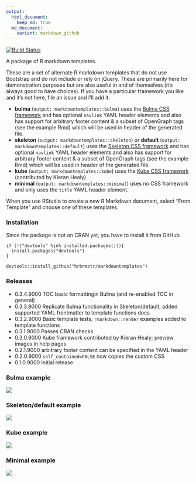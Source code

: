 ```yaml
---
output:
  html_document:
    keep_md: true
  md_document:
    variant: markdown_github
---
```

[![Build Status](https://travis-ci.org/hrbrmstr/markdowntemplates.svg)](https://travis-ci.org/hrbrmstr/markdowntemplates)

A package of R markdown templates.

These are a set of alternate R markdown templates that do not use Bootstrap and do not include or rely on jQuery. These are primarily here for demonstration purposes but are also useful in and of themselves (it's always good to have choices). If you have a particular framework you like and it's not here, file an issue and I'll add it.

- **bulma** (`output: markdowntemplates::bulma`) uses the [Bulma CSS framework](http://bulma.io) and has optional `navlink` YAML header elements and also has support for arbitrary footer content & a subset of OpenGraph tags (see the example Rmd) which will be used in header of the generated file.
- **skeleton** (`output: markdowntemplates::skeleton`) or **default** (`output: markdowntemplates::default`) uses the [Skeleton CSS framework](http://getskeleton.com) and has optional `navlink` YAML header elements and also has support for arbitrary footer content & a subset of OpenGraph tags (see the example Rmd) which will be used in header of the generated file.
- **kube** (`output: markdowntemplates::kube`) uses the [Kube CSS framework](https://imperavi.com/kube/) (contributed by Kieran Healy)
- **minimal** (`output: markdowntemplates::minimal`) uses no CSS framework and only uses the `title` YAML header element.

When you use RStudio to create a new R Markdown document, select "From Template" and choose one of these templates.

### Installation

Since the package is not on CRAN yet, you have to install it from GitHub.

```
if (!("devtools" %in% installed.packages())){
  install.packages("devtools")
}

devtools::install_github("hrbrmstr/markdowntemplates")
```

### Releases

- 0.3.4.9000 TOC basic formattingin Bulma (and re-enabled TOC in general)
- 0.3.3.9000 Replicate Bulma functionality in Skeleton/default; added supported YAML frontmatter to template functions docs
- 0.3.2.9000 Basic template tests; `rmarkdown::render` examples added to template functions
- 0.3.1.9000 Passes CRAN checks
- 0.3.0.9000 Kube framework contributed by Kieran Healy; preview images in help pages
- 0.2.1.9000 arbitrary footer content can be specified in the YAML header
- 0.2.0.9000 `self_contained=FALSE` now copies the custom CSS
- 0.1.0.9000 Initial release

### Bulma example

![](./man/figures/bulma.png)

### Skeleton/default example

![](./man/figures/skeleton.png)

### Kube example

![](./man/figures/kube.png)

### Minimal example

![](./man/figures/minimal.png)

